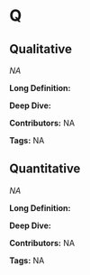 #  Q 
 
## Qualitative

<dfn>NA</dfn>

**Long Definition:** 











**Deep Dive:** 



**Contributors:** NA

**Tags:** NA
 
## Quantitative

<dfn>NA</dfn>

**Long Definition:** 











**Deep Dive:** 



**Contributors:** NA

**Tags:** NA
